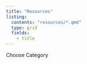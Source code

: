 ---
title: "Resources"
listing:
  contents: "resources/*.qmd"
  type: grid
  fields: 
    - title
---

Choose Category